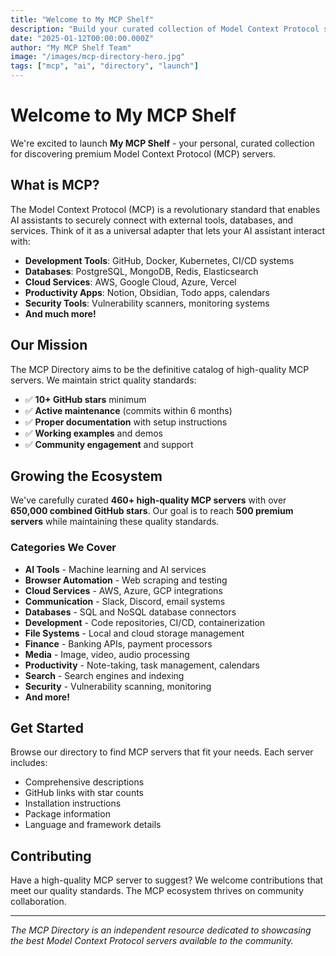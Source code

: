 ```yaml
---
title: "Welcome to My MCP Shelf"
description: "Build your curated collection of Model Context Protocol servers - your gateway to connecting AI assistants with external tools and services."
date: "2025-01-12T00:00:00.000Z"
author: "My MCP Shelf Team"
image: "/images/mcp-directory-hero.jpg"
tags: ["mcp", "ai", "directory", "launch"]
---
```


# Welcome to My MCP Shelf

We're excited to launch **My MCP Shelf** - your personal, curated collection for discovering premium Model Context Protocol (MCP) servers. 

## What is MCP?

The Model Context Protocol (MCP) is a revolutionary standard that enables AI assistants to securely connect with external tools, databases, and services. Think of it as a universal adapter that lets your AI assistant interact with:

- **Development Tools**: GitHub, Docker, Kubernetes, CI/CD systems
- **Databases**: PostgreSQL, MongoDB, Redis, Elasticsearch
- **Cloud Services**: AWS, Google Cloud, Azure, Vercel
- **Productivity Apps**: Notion, Obsidian, Todo apps, calendars
- **Security Tools**: Vulnerability scanners, monitoring systems
- **And much more!**

## Our Mission

The MCP Directory aims to be the definitive catalog of high-quality MCP servers. We maintain strict quality standards:

- ✅ **10+ GitHub stars** minimum
- ✅ **Active maintenance** (commits within 6 months)
- ✅ **Proper documentation** with setup instructions
- ✅ **Working examples** and demos
- ✅ **Community engagement** and support

## Growing the Ecosystem

We've carefully curated **460+ high-quality MCP servers** with over **650,000 combined GitHub stars**. Our goal is to reach **500 premium servers** while maintaining these quality standards.

### Categories We Cover

- **AI Tools** - Machine learning and AI services
- **Browser Automation** - Web scraping and testing
- **Cloud Services** - AWS, Azure, GCP integrations
- **Communication** - Slack, Discord, email systems
- **Databases** - SQL and NoSQL database connectors
- **Development** - Code repositories, CI/CD, containerization
- **File Systems** - Local and cloud storage management
- **Finance** - Banking APIs, payment processors
- **Media** - Image, video, audio processing
- **Productivity** - Note-taking, task management, calendars
- **Search** - Search engines and indexing
- **Security** - Vulnerability scanning, monitoring
- **And more!**

## Get Started

Browse our directory to find MCP servers that fit your needs. Each server includes:

- Comprehensive descriptions
- GitHub links with star counts
- Installation instructions
- Package information
- Language and framework details

## Contributing

Have a high-quality MCP server to suggest? We welcome contributions that meet our quality standards. The MCP ecosystem thrives on community collaboration.

---

*The MCP Directory is an independent resource dedicated to showcasing the best Model Context Protocol servers available to the community.*